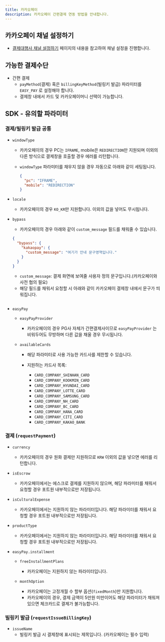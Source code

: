 ```yaml
---
title: 카카오페이
description: 카카오페이 간편결제 연동 방법을 안내합니다.
---
```


## 카카오페이 채널 설정하기

- [결제대행사 채널 설정하기](../../ready/readme#3-결제대행사-채널-설정하기) 페이지의 내용을 참고하여 채널 설정을 진행합니다.

## 가능한 결제수단

- 간편 결제
  - `payMethod`(결제) 혹은 `billingKeyMethod`(빌링키 발급) 파라미터를 `EASY_PAY` 로 설정해야 합니다.
  - 결제창 내에서 카드 및 카카오페이머니 선택이 가능합니다.

## SDK - 유의할 파라미터

### 결제/빌링키 발급 공통

- `windowType`

  - 카카오페이의 경우 PC는 `IFRAME`, mobile은 `REDIRECTION`만 지원되며 이외의 다른 방식으로 결제창을 호출할 경우 에러를 리턴합니다.

  - `windowType` 파라미터를 채우지 않을 경우 자동으로 아래와 같이 세팅됩니다.

    ```json
    {
      "pc": "IFRAME",
      "mobile": "REDIRECTION"
    }
    ```

- `locale`
  - 카카오페이의 경우 `KO_KR`만 지원합니다. 이외의 값을 넣어도 무시됩니다.

- `bypass`

  - 카카오페이의 경우 아래와 같이 `custom_message` 필드를 채워줄 수 있습니다.

  ```json
  {
    "bypass": {
      "kakaopay": {
        "custom_message": "여기가 안내 문구영역입니다."
      }
    }
  }
  ```

  - `custom_message`: 결제 화면에 보여줄 사용자 정의 문구입니다.(카카오페이와 사전 협의 필요)
  - 해당 필드를 채워서 요청할 시 아래와 같이 카카오페이 결제창 내에서 문구가 띄워집니다.

<figure>
  <img src="/gitbook-assets/ko/KakaoTalk_Photo_2023-04-10-17-39-36.jpeg" alt="" />

  <figcaption />
</figure>

- `easyPay`
  - `easyPayProvider`
    - 카카오페이의 경우 PG사 자체가 간편결제사이므로 `easyPayProvider` 는 비워두어도 무방하며 다른 값을 채울 경우 무시됩니다.

  - `availableCards`
    - 해당 파라미터로 사용 가능한 카드사를 제한할 수 있습니다.

    - 지원하는 카드사 목록:
      - `CARD_COMPANY_SHINHAN_CARD`
      - `CARD_COMPANY_KOOKMIN_CARD`
      - `CARD_COMPANY_HYUNDAI_CARD`
      - `CARD_COMPANY_LOTTE_CARD`
      - `CARD_COMPANY_SAMSUNG_CARD`
      - `CARD_COMPANY_NH_CARD`
      - `CARD_COMPANY_BC_CARD`
      - `CARD_COMPANY_HANA_CARD`
      - `CARD_COMPANY_CITI_CARD`
      - `CARD_COMPANY_KAKAO_BANK`

### 결제 (`requestPayment`)

- `currency`
  - 카카오페이의 경우 원화 결제만 지원하므로 `KRW` 이외의 값을 넣으면 에러를 리턴합니다.

- `isEscrow`
  - 카카오페이에서는 에스크로 결제를 지원하지 않으며, 해당 파라미터를 채워서 요청할 경우 포트원 내부적으로만 저장됩니다.

- `isCulturalExpense`
  - 카카오페이에서는 지원하지 않는 파라미터입니다. 해당 파라미터를 채워서 요청할 경우 포트원 내부적으로만 저장됩니다.

- `productType`
  - 카카오페이에서는 지원하지 않는 파라미터입니다. 해당 파라미터를 채워서 요청할 경우 포트원 내부적으로만 저장됩니다.

- `easyPay.installment`
  - `freeInstallmentPlans`
    - 카카오페이는 지원하지 않는 파라미터입니다.

  - `monthOption`
    - 카카오페이는 고정개월 수 할부 옵션(`fixedMonth`)만 지원합니다.
    - 카카오페이의 경우, 결제 금액이 5만원 미만이어도 해당 파라미터가 채워져 있으면 체크카드로 결제가 불가능합니다.

### 빌링키 발급 (`requestIssueBillingKey`)

- `issueName`
  - 빌링키 발급 시 결제창에 표시되는 제목입니다. (카카오페이는 필수 입력)

